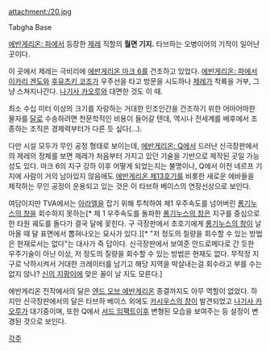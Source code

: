 attachment:/20.jpg

Tabgha Base

[[에반게리온: 파]]에서 등장한 [[제레]] 직할의 '''월면 기지.''' 타브하는 오병이어의 기적이 일어난 곳이다.

이 곳에서 제레는 극비리에 [[에반게리온 마크 6]]를 건조하고 있었다. [[에반게리온: 파]]에서 [[이카리 겐도]]와 [[후유츠키 코조]]가 우주선을 타고 방문을 시도하나 [[제레]]가 착륙을 거부, 그냥 스쳐지나간다. [[나기사 카오루]]와 대면한 것도 이 때. 

최소 수십 미터 이상의 크기를 자랑하는 거대한 인조인간을 건조하기 위한 어마어마한 물자를 [[달]]로 수송하려면 천문학적인 비용이 들어갈 텐데, 역시나 전세계를 배후에서 조종하는 조직은 경제력부터가 다른 듯 싶다(...).

다만 시설 모두가 무인 공정 형태로 보이는데, [[에반게리온: Q]]에서 드러난 신극장판에서의 제레의 정체를 보면 제레가 처음부터 가지고 있던 기술을 기반으로 제작된 곳일 가능성도 있다. 마크 6의 지구 강하 이후 어떻게 되었는지는 불명이나, Q에서 이전 네르프 기지에 사람이 거의 남아있지 않음에도 [[에반게리온 제13호기]]를 비롯한 새로운 에바들을 제작하는 무인 공정이 운용되고 있는 것은 이 타브하 베이스의 연장선상으로 보인다.

여담이지만 TVA에서는 [[아라엘]]을 잡기 위해 투척하여 제1 우주속도를 넘어버린 [[롱기누스의 창]]을 회수하지 못하는[* 제 1 우주속도를 돌파한 [[롱기누스의 창]]은 지구를 중심으로 한 타원 궤도를 돌다가 결국 달에 꽂힌다. 구 극장판에서 초호기에게 [[롱기누스의 창]]이 날아올 때 달 표면에서 뽑혀나오는 묘사가 있다.][* "저 정도의 질량을 회수할 수 있는 방법은 현재로서는 없다"는 대사가 즉 답이다. 신극장판에서 보여준 안드로메다로 간 듯한 우주기술이 아닌 이상, 저 정도의 질량을 회수할 수 있는 방법은 현재도 없다. 무작정 지구로 낙하시켜서 거대한 크레이터를 남기고 해당 지역을 박살내는걸 회수라고 부를 수는 없지 않나? [[신의 지팡이]]에 맞은 꼴이 날 지도 모른다.]

에반게리온 전작에서의 달은 [[엔드 오브 에반게리온]] 종결까지도 아무 역할이 없었다. 하지만 신극장판에서의 달은 타브하 베이스 외에도 [[카시우스의 창]]이 발견되었고 [[나기사 카오루]]가 대기중이며, 또한 Q에서 [[서드 임팩트]]이후 변형된 모습을 보여주는 등 설정이 변경된 것으로 보인다.

[[각주]]
